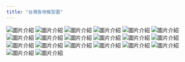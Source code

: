 ```yaml
---
title: "台灣各地條型圖"
---
```

![圖片介紹](D:\R_Data/t_taibei.png)
![圖片介紹](D:\R_Data/t_xinbei.png)
![圖片介紹](D:\R_Data/t_taoyuan.png)
![圖片介紹](D:\R_Data/t_taizhong.png)
![圖片介紹](D:\R_Data/p3.png)
![圖片介紹](D:\R_Data/p3_1.png)
![圖片介紹](D:\R_Data/p3_2.png)
![圖片介紹](D:\R_Data/p3_3.png)
![圖片介紹](D:\R_Data/p3_4.png)
![圖片介紹](D:\R_Data/p3_5.png)
![圖片介紹](D:\R_Data/p3_6.png)
![圖片介紹](D:\R_Data/p3_7.png)
![圖片介紹](D:\R_Data/p3_8.png)
![圖片介紹](D:\R_Data/p3_9.png)
![圖片介紹](D:\R_Data/p3_10.png)
![圖片介紹](D:\R_Data/p3_11.png)
![圖片介紹](D:\R_Data/p3_12.png)
![圖片介紹](D:\R_Data/p3_13.png)
![圖片介紹](D:\R_Data/p3_14.png)
![圖片介紹](D:\R_Data/p3_15.png)
